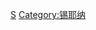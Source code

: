 {{Commons category|Università di Siena}}
{{main|錫耶納大學}}

[[Category:義大利大學|S]]
[[Category:锡耶纳|Category:锡耶纳]]